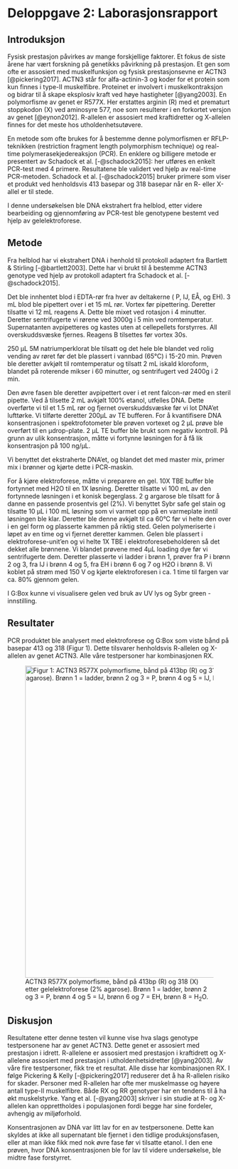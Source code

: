 # Deloppgave 2: Laborasjonsrapport

## **Introduksjon**

Fysisk prestasjon påvirkes av mange forskjellige faktorer. Et fokus de siste årene har vært forskning på genetikks påvirkning på prestasjon. Et gen som ofte er assosiert med muskelfunksjon og fysisk prestasjonsevne er ACTN3 [@pickering2017]. ACTN3 står for alfa-actinin-3 og koder for et protein som kun finnes i type-II muskelfibre. Proteinet er involvert i muskelkontraksjon og bidrar til å skape eksplosiv kraft ved høye hastigheter [@yang2003]. En polymorfisme av genet er R577X. Her erstattes arginin (R) med et prematurt stoppkodon (X) ved aminosyre 577, noe som resulterer i en forkortet versjon av genet [@eynon2012]. R-allelen er assosiert med kraftidretter og X-allelen finnes for det meste hos utholdenhetsutøvere.

En metode som ofte brukes for å bestemme denne polymorfismen er RFLP-teknikken (restriction fragment length polymorphism technique) og real-time polymerasekjedereaksjon (PCR). En enklere og billigere metode er presentert av Schadock et al. [-@schadock2015]: her utføres en enkelt PCR-test med 4 primere. Resultatene ble validert ved hjelp av real-time PCR-metoden. Schadock et al. [-@schadock2015] bruker primere som viser et produkt ved henholdsvis 413 basepar og 318 basepar når en R- eller X-allel er til stede.

I denne undersøkelsen ble DNA ekstrahert fra helblod, etter videre bearbeiding og gjennomføring av PCR-test ble genotypene bestemt ved hjelp av gelelektroforese.

## **Metode**

Fra helblod har vi ekstrahert DNA i henhold til protokoll adaptert fra Bartlett & Stirling [-@bartlett2003]. Dette har vi brukt til å bestemme ACTN3 genotype ved hjelp av protokoll adaptert fra Schadock et al. [-@schadock2015].

Det ble innhentet blod i EDTA-rør fra hver av deltakerne ( P, IJ, EÅ, og EH). 3 mL blod ble pipettert over i et 15 mL rør. Vortex før pipettering. Deretter tilsatte vi 12 mL reagens A. Dette ble mixet ved rotasjon i 4 minutter. Deretter sentrifugerte vi rørene ved 3000g i 5 min ved romtemperatur. Supernatanten avpipetteres og kastes uten at cellepellets forstyrres. All overskuddsvæske fjernes. Reagens B tilsettes før vortex 30s.

250 µL 5M natriumperklorat ble tilsatt og det hele ble blandet ved rolig vending av røret før det ble plassert i vannbad (65°C) i 15-20 min. Prøven ble deretter avkjølt til romtemperatur og tilsatt 2 mL iskald kloroform, blandet på roterende mikser i 60 minutter, og sentrifugert ved 2400g i 2 min.

Den øvre fasen ble deretter avpipettert over i et rent falcon-rør med en steril pipette. Ved å tilsette 2 mL avkjølt 100% etanol, utfelles DNA. Dette overførte vi til et 1.5 mL rør og fjernet overskuddsvæske før vi lot DNA'et lufttørke. Vi tilførte deretter 200µL av TE bufferen. For å kvantifisere DNA konsentrasjonen i spektrofotometer ble prøven vortexet og 2 µL prøve ble overført til en µdrop-plate. 2 µL TE buffer ble brukt som negativ kontroll. På grunn av ulik konsentrasjon, måtte vi fortynne løsningen for å få lik konsentrasjon på 100 ng/µL.

Vi benyttet det ekstraherte DNA'et, og blandet det med master mix, primer mix i brønner og kjørte dette i PCR-maskin.

For å kjøre elektroforese, måtte vi preparere en gel. 10X TBE buffer ble fortynnet med H2O til en 1X løsning. Deretter tilsatte vi 100 mL av den fortynnede løsningen i et konisk begerglass. 2 g argarose ble tilsatt for å danne en passende prosentvis gel (2%). Vi benyttet Sybr safe gel stain og tilsatte 10 µL i 100 mL løsning som vi varmet opp på en varmeplate inntil løsningen ble klar. Deretter ble denne avkjølt til ca 60°C før vi helte den over i en gel form og plasserte kammen på riktig sted. Gelen polymeriserte i løpet av en time og vi fjernet deretter kammen. Gelen ble plassert i elektroforese-unit'en og vi helte 1X TBE i elektroforesebeholderen så det dekket alle brønnene. Vi blandet prøvene med 4µL loading dye før vi sentrifugerte dem. Deretter plasserte vi ladder i brønn 1, prøver fra P i brønn 2 og 3, fra IJ i brønn 4 og 5, fra EH i brønn 6 og 7 og H2O i brønn 8. Vi koblet på strøm med 150 V og kjørte elektroforesen i ca. 1 time til fargen var ca. 80% gjennom gelen.

I G:Box kunne vi visualisere gelen ved bruk av UV lys og Sybr green - innstilling.

## **Resultater**

PCR produktet ble analysert med elektroforese og G:Box som viste bånd på basepar 413 og 318 (Figur 1). Dette tilsvarer henholdsvis R-allelen og X-allelen av genet ACTN3. Alle våre testpersoner har kombinasjonen RX.

![ACTN3 R577X polymorfisme, bånd på 413bp (R) og 318 (X) etter gelelektroforese (2% agarose). Brønn 1 = ladder, brønn 2 og 3 = P, brønn 4 og 5 = IJ, brønn 6 og 7 = EH, brønn 8 = H~2~O.](images/DNA_ACTN3-01.jpg){alt="Figur 1: ACTN3 R577X polymorfisme, bånd på 413bp (R) og 318 (X) etter gelelektroforese (2% agarose). Brønn 1 = ladder, brønn 2 og 3 = P, brønn 4 og 5 = IJ, brønn 6 og 7 = EH, brønn 8 = H2O." fig-align="left" width="700"}

## **Diskusjon**

Resultatene etter denne testen vil kunne vise hva slags genotype testpersonene har av genet ACTN3. Dette genet er assosiert med prestasjon i idrett. R-allelene er assosiert med prestasjon i kraftidrett og X-allelene assosiert med prestasjon i utholdenhetsidretter [@yang2003]. Av våre fire testpersoner, fikk tre et resultat. Alle disse har kombinasjonen RX. I følge Pickering & Kelly [-@pickering2017] reduserer det å ha R-allelen risiko for skader. Personer med R-allelen har ofte mer muskelmasse og høyere antall type-II muskelfibre. Både RX og RR genotyper har en tendens til å ha økt muskelstyrke. Yang et al. [-@yang2003] skriver i sin studie at R- og X-allelen kan opprettholdes i populasjonen fordi begge har sine fordeler, avhengig av miljøforhold.

Konsentrasjonen av DNA var litt lav for en av testpersonene. Dette kan skyldes at ikke all supernatant ble fjernet i den tidlige produksjonsfasen, eller at man ikke fikk med nok øvre fase før vi tilsatte etanol. I den ene prøven, hvor DNA konsentrasjonen ble for lav til videre undersøkelse, ble midtre fase forstyrret.

## 
